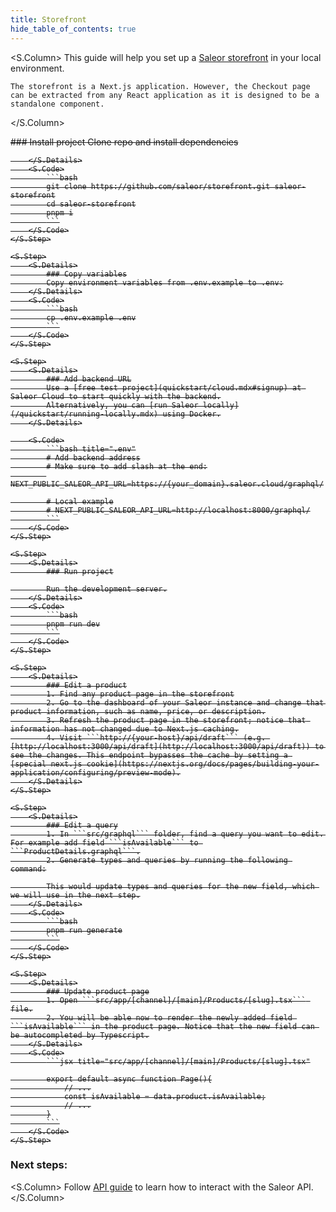 ```yaml
---
title: Storefront
hide_table_of_contents: true
---
```



<S.Column>
    This guide will help you set up a [Saleor storefront](https://github.com/saleor/storefront/) in your local environment.

    The storefront is a Next.js application. However, the Checkout page can be extracted from any React application as it is designed to be a standalone component.

</S.Column>

<S>
    <S.Step>
        <S.Details>
            ### Install project
            Clone repo and install dependencies

        </S.Details>
        <S.Code>
            ```bash
            git clone https://github.com/saleor/storefront.git saleor-storefront
            cd saleor-storefront
            pnpm i
            ```
        </S.Code>
    </S.Step>

    <S.Step>
        <S.Details>
            ### Copy variables
            Copy environment variables from .env.example to .env:
        </S.Details>
        <S.Code>
            ```bash
            cp .env.example .env
            ```
        </S.Code>
    </S.Step>

    <S.Step>
        <S.Details>
            ### Add backend URL
            Use a [free test project](quickstart/cloud.mdx#signup) at Saleor Cloud to start quickly with the backend.
            Alternatively, you can [run Saleor locally](/quickstart/running-locally.mdx) using Docker.
        </S.Details>

        <S.Code>
            ```bash title=".env"
            # Add backend address
            # Make sure to add slash at the end:
            NEXT_PUBLIC_SALEOR_API_URL=https://{your_domain}.saleor.cloud/graphql/

            # Local example
            # NEXT_PUBLIC_SALEOR_API_URL=http://localhost:8000/graphql/
            ```
        </S.Code>
    </S.Step>

    <S.Step>
        <S.Details>
            ### Run project

            Run the development server.
        </S.Details>
        <S.Code>
            ```bash
            pnpm run dev
            ```
        </S.Code>
    </S.Step>

    <S.Step>
        <S.Details>
            ### Edit a product
            1. Find any product page in the storefront
            2. Go to the dashboard of your Saleor instance and change that product information, such as name, price, or description.
            3. Refresh the product page in the storefront; notice that information has not changed due to Next.js caching.
            4. Visit ```http://{your-host}/api/draft``` (e.g. [http://localhost:3000/api/draft](http://localhost:3000/api/draft)) to see the changes. This endpoint bypasses the cache by setting a [special next.js cookie](https://nextjs.org/docs/pages/building-your-application/configuring/preview-mode).
        </S.Details>
    </S.Step>

    <S.Step>
        <S.Details>
            ### Edit a query
            1. In ```src/graphql``` folder, find a query you want to edit. For example add field ```isAvailable``` to ```ProductDetails.graphql```.
            2. Generate types and queries by running the following command:

            This would update types and queries for the new field, which we will use in the next step.
        </S.Details>
        <S.Code>
            ```bash
            pnpm run generate
            ```
        </S.Code>
    </S.Step>

    <S.Step>
        <S.Details>
            ### Update product page
            1. Open ```src/app/[channel]/[main]/Products/[slug].tsx``` file.
            2. You will be able now to render the newly added field ```isAvailable``` in the product page. Notice that the new field can be autocompleted by Typescript.
        </S.Details>
        <S.Code>
            ```jsx title="src/app/[channel]/[main]/Products/[slug].tsx"

            export default async function Page(){
                // ...
                const isAvailable = data.product.isAvailable;
                // ...
            }
            ```
        </S.Code>
    </S.Step>

</S>

### Next steps:

<S.Column>
  Follow [API guide](/quickstart/api.mdx) to learn how to interact with the
  Saleor API.
</S.Column>
